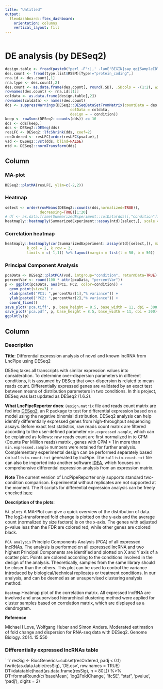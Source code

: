 ```yaml
---
title: "Untitled"
output: 
  flexdashboard::flex_dashboard:
    orientation: columns
    vertical_layout: fill
---
```


```r
```

DE analysis (by DESeq2)
=====================================

```r
design.table <- fread(paste0("perl -F':|,' -lanE'BEGIN{say qq{SampleID\tcondition}} $fuck = shift @F; say qq{$_\t$fuck} for @F' ", type.list$Design), header = TRUE)
des.count <- fread(type.list$RSEM)[Type!="protein_coding",]
rna.id <- des.count[,1]
rna.type <- des.count[,2]
des.count <- as.data.frame(des.count[, round(.SD), .SDcols = -(1:2), with = TRUE])
rownames(des.count) <- rna.id[[1]]
coldata <- as.data.frame(design.table[,2])
rownames(coldata) <- names(des.count)
dds <- suppressWarnings(DESeq2::DESeqDataSetFromMatrix(countData = des.count,
                              colData = coldata,
                              design = ~ condition))
keep <- rowSums(DESeq2::counts(dds)) >= 10
dds <- dds[keep,]
dds <- DESeq2::DESeq(dds)
resLFC <- DESeq2::lfcShrink(dds, coef=2)
resOrdered <- resLFC[order(resLFC$pvalue),]
vsd <- DESeq2::vst(dds, blind=FALSE)
ntd <- DESeq2::normTransform(dds)
```

Column {.tabset}
-------------------------------------

### MA-plot

```r
DESeq2::plotMA(resLFC, ylim=c(-2,2))
```

### Heatmap

```r
select <- order(rowMeans(DESeq2::counts(dds,normalized=TRUE)),
                decreasing=TRUE)[1:20]
# df <- as.data.frame(SummarizedExperiment::colData(dds)[,"condition"])
heatmaply::heatmaply(SummarizedExperiment::assay(ntd)[select,], scale = 'row', xlab = "Sample", margins = c(60,100,40,20), row_text_angle = 45, column_text_angle = 60) %>% layout(margin = list(l = 100, b = 50, r = 0))
```

### Correlation heatmap

```r
heatmaply::heatmaply(cor(SummarizedExperiment::assay(ntd)[select,]), margins = c(40, 40),
          k_col = 2, k_row = 2,
          limits = c(-1,1)) %>% layout(margin = list(l = 50, b = 50))
```

### Principal Component Analysis

```r
pcaData <- DESeq2::plotPCA(vsd, intgroup="condition", returnData=TRUE)
percentVar <- round(100 * attr(pcaData, "percentVar"))
p <- ggplot(pcaData, aes(PC1, PC2, color=condition)) +
  geom_point(size=3) +
  xlab(paste0("PC1: ",percentVar[1],"% variance")) +
  ylab(paste0("PC2: ",percentVar[2],"% variance")) + 
  coord_fixed()
save_plot('pca.tiff', p, base_height = 8.5, base_width = 11, dpi = 300, compression = 'lzw')
save_plot('pca.pdf', p, base_height = 8.5, base_width = 11, dpi = 300)
ggplotly(p)
```

Column
-------------------------------------

### Description

**Title**: Differential expression analysis of novel and known lncRNA from LncPipe using DESeq2

DESeq takes all transcripts with similar expression values into consideration. To determine over-dispersion parameters in different conditions, it is assumed by DESeq that over-dispersion is related to mean reads count. Differentially expressed genes are validated by an exact test between means of distribution parameters in two conditions. In this project, DESeq was last updated as DESeq2 (1.6.2).

**What LncPipeReporter does**: `Design.matrix` file and reads count matrix are fed into [DESeq2](version information), an R package to test for differential expression based on a model using the negative binomial distribution. DESeq2 analysis can help identify differentially expressed genes from high-throughput sequencing assays. Before exact test statistics, raw reads count matrix are filtered according to the user-defined parameter `min.expressed.sample`, which can be explained as follows: raw reads count are first normalized in to CPM (Counts Per Million reads) matrix , genes with CPM > 1 in more than `min.expressed.sample` numbers were retained for further analysis. Complementary experimental design can be performed separately based on `kallisto.count.txt` generated by lncPipe. The `kallisto.count.txt` file can also be imported into another software [IDEA](https://github.com/likelet/IDEA), which focuses on comprehensive differential expression analysis from an expression matrix.

**Note** The current version of LncPipeReporter only supports standard two-condition comparison. Experimental without replicates are not supported at the moment. 
The R scripts for differential expression analysis can be freely checked [here](https://github.com/bioinformatist/LncPipeReporter/edit/master/inst/rmd/DE.Rmd) 

**Description of the plots**: 

`MA plots` A MA-Plot can give a quick overview of the distribution of data. The log2–transformed fold change is plotted on the y-axis and the average count (normalized by size factors) is on the x-axis. The genes with adjusted p-value less than the FDR are colored red, while other genes are colored black.

`PCA analysis` Principle Components Analysis (PCA) of all expressed lncRNAs. The analysis is performed on all expressed lncRNA and two highest Principal Components are identified and plotted on X and Y axis of a scatter plot. Points are colored according to the conditions involved in the design of the analysis. Theoretically, samples from the same library should be closer than the others. This plot can be used to control the variance introduced by biological/technical replicates or treatment conditions. In our analysis,  and can be deemed as an unsupervised clustering analysis method.

`Heatmap` Heatmap plot of the correlation matrix. All expressed lncRNA are involved and unsupervised hierarchical clustering method were applied for cluster samples based on correlation matrix, which are displayed as a dendrogram.

**Reference** 

Michael I Love, Wolfgang Huber and Simon Anders. Moderated estimation of fold change and dispersion for RNA-seq data with DESeq2. Genome Biology. 2014. 15:550

### Differentially expressed lncRNAs table

```r
resSig <- BiocGenerics::subset(resOrdered, padj < 0.1)
fwrite(as.data.table(resSig), 'DE.csv', row.names = TRUE)
DT::datatable(head(as.data.frame(resSig), n = 80L)) %>% DT::formatRound(c('baseMean', 'log2FoldChange', 'lfcSE', "stat", 'pvalue', 'padj'), digits = 2)
